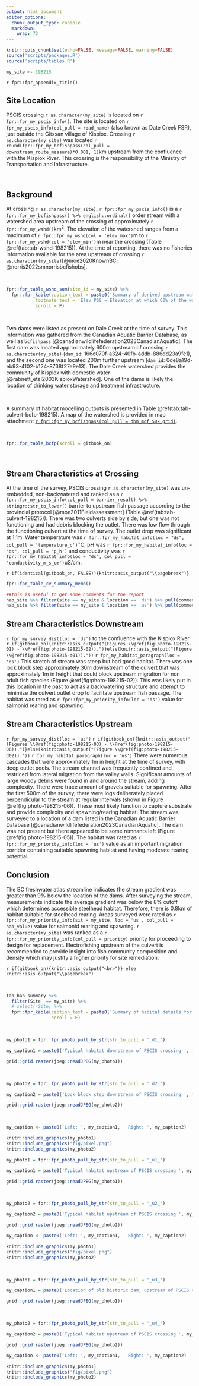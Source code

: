 ```yaml
---
output: html_document
editor_options: 
  chunk_output_type: console
  markdown: 
    wrap: 72
---
```


```r
knitr::opts_chunk$set(echo=FALSE, message=FALSE, warning=FALSE)
source('scripts/packages.R')
source('scripts/tables.R')

```

```r
my_site <- 198215

```

`r fpr::fpr_appendix_title()`

## Site Location {.unnumbered}

PSCIS crossing `r as.character(my_site)` is located on
`r fpr::fpr_my_pscis_info()`. The site is located on `r fpr_my_pscis_info(col_pull = road_name)` (also known as Date Creek FSR), just outside the Gitxsan village of Kispiox. Crossing `r as.character(my_site)` was located
`r round(fpr::fpr_my_bcfishpass(col_pull = downstream_route_measure)*0.001, 1)`km
upstream from the confluence with the Kispiox River. This crossing is the responsibility of the Ministry of Transportation and Infrastructure.

<br>

## Background {.unnumbered}

At crossing `r as.character(my_site)`, `r fpr::fpr_my_pscis_info()` is a
`r fpr::fpr_my_bcfishpass() %>% english::ordinal()` order stream with a
watershed area upstream of the crossing of approximately
`r fpr::fpr_my_wshd()`km^2^. The elevation of the watershed ranges from
a maximum of `r fpr::fpr_my_wshd(col = 'elev_max')`m to
`r fpr::fpr_my_wshd(col = 'elev_min')`m near the crossing (Table
\@ref(tab:tab-wshd-198215)). At the time of reporting, there was no fisheries information available
for the area upstream of crossing `r as.character(my_site)`[@moe2020KnownBC; @norris2022smnorrisbcfishobs].

<br>

```r
fpr::fpr_table_wshd_sum(site_id = my_site) %>% 
  fpr::fpr_kable(caption_text = paste0('Summary of derived upstream watershed statistics for PSCIS crossing ', my_site, '.'),
           footnote_text = 'Elev P60 = Elevation at which 60% of the watershed area is above',
           scroll = F)

```


<br>

Two dams were listed as present on Dale Creek at the time of survey. This information was gathered from the Canadian Aquatic Barrier Database, as well as `bcfishpass` [@canadianwildlifefederation2023CanadianAquatic]. The first dam was located approximately 600m upstream of crossing `r as.character(my_site)` (`dam_id`: 166c070f-a324-40fb-addb-886dd23a9fc1), and the second one was located 200m further upstream (`dam_id`: 0de8a19d-eb93-4102-b124-8738f27e9e13). The Dale Creek watershed provides the community of Kispiox with domestic water [@rabnett_etal2003KispioxWatershed]. One of the dams is likely the location of drinking water storage and treatment infrastructure.    

<br>

A summary of habitat modelling outputs is presented in Table
\@ref(tab:tab-culvert-bcfp-198215). A map of the watershed is provided in
map attachment
[`r fpr::fpr_my_bcfishpass(col_pull = dbm_mof_50k_grid)`](`r fpr::fpr_my_mapsheet(wshd = "kisp", archive_date = "2022-09-06")`).

<br>

```r
fpr::fpr_table_bcfp(scroll = gitbook_on) 
```

<br>

## Stream Characteristics at Crossing {.unnumbered}

At the time of the survey, PSCIS crossing `r as.character(my_site)` was
un-embedded, non-backwatered and ranked as a
`r fpr::fpr_my_pscis_info(col_pull = barrier_result) %>% stringr::str_to_lower()`
barrier to upstream fish passage according to the provincial protocol
[@moe2011Fieldassessment] (Table \@ref(tab:tab-culvert-198215)). There was two culverts side by side, but one was not functioning and had debris blocking the outlet. There
was low flow through the functioning culvert at the time of survey. The outlet drop was significant at 1.1m. Water temperature was
`r fpr::fpr_my_habitat_info(loc = "ds", col_pull = 'temperature_c')`$^\circ$C,
pH was `r fpr::fpr_my_habitat_info(loc = "ds", col_pull = 'p_h')` and
conductivity was
`r fpr::fpr_my_habitat_info(loc = "ds", col_pull = 'conductivity_m_s_cm')`uS/cm.

`r if(identical(gitbook_on, FALSE)){knitr::asis_output("\\pagebreak")}`
<br>

```r
fpr::fpr_table_cv_summary_memo()

```

```r
##this is useful to get some comments for the report
hab_site %>% filter(site == my_site & location == 'ds') %>% pull(comments)
hab_site %>% filter(site == my_site & location == 'us') %>% pull(comments)

```

## Stream Characteristics Downstream {.unnumbered}

`r fpr_my_survey_dist(loc = 'ds')` to the confluence with the Kispiox River
`r if(gitbook_on){knitr::asis_output("(Figures \\@ref(fig:photo-198215-01) - \\@ref(fig:photo-198215-02)).")}else(knitr::asis_output("(Figure \\@ref(fig:photo-198215-d01))."))`
`r fpr_my_habitat_paragraph(loc = 'ds')` This stretch of stream was steep but had good habitat. There was one lock block step approximately 30m downstream of the culvert that was approximately 1m in height that could block upstream migration for non adult fish species (Figure \@ref(fig:photo-198215-02)). This was likely put in this location in the past to act as a backwatering structure and attempt to minimize the culvert outlet drop to facilitate upstream fish passage. The
habitat was rated as `r fpr::fpr_my_priority_info(loc = 'ds')` value for
salmonid rearing and spawning.

## Stream Characteristics Upstream {.unnumbered}

`r fpr_my_survey_dist(loc = 'us')`
`r if(gitbook_on){knitr::asis_output("(Figures \\@ref(fig:photo-198215-03) - \\@ref(fig:photo-198215-06)).")}else(knitr::asis_output("(Figure \\@ref(fig:photo-198215-d02))."))`
`r fpr_my_habitat_paragraph(loc = 'us')` There were numerous cascades that were approximately 1m in height at the time of survey, with deep outlet pools. The stream channel was frequently confined and restriced from lateral migration from the valley walls. Significant amounts of large woody debris were found in and around the stream, adding complexity. There were trace amount of gravels suitable for spawning. After the first 500m of the survey, there were logs deliberately placed perpendicular to the stream at regular intervals (shown in Figure \@ref(fig:photo-198215-06)). These most likely function to capture substrate and provide complexity and spawning/rearing habitat.  The stream was surveyed to a location of a dam listed in the Canadian Aquatic Barrier Database [@canadianwildlifefederation2023CanadianAquatic]. The dam was not present but there appeared to be some remnants left (Figure \@ref(fig:photo-198215-05)).  The habitat was rated as
`r fpr::fpr_my_priority_info(loc = 'us')` value as an important
migration corridor containing suitable spawning habitat and having
moderate rearing potential.

<!-- ## Structure Remediation and Cost Estimate {.unnumbered} -->

## Conclusion {.unnumbered}

The BC freshwater atlas streamline indicates the stream gradient was greater than 9% below the location of the dams. After surveying the stream, measurements indicate the average gradient was below the 8% cutoff which determines accessible steelhead habitat. Therefore, there is 0.8km of habitat suitable for steelhead rearing. Areas surveyed were rated as `r fpr::fpr_my_priority_info(sit = my_site, loc = 'us', col_pull = hab_value)`
value for salmonid rearing and spawning. `r as.character(my_site)` was ranked as a
`r fpr::fpr_my_priority_info(col_pull = priority)` priority for proceeding to design for replacement. Electrofishing upstream of the culvert is recommended to provide insight into fish community
composition and density which may justify a higher priority for site remediation.

`r if(gitbook_on){knitr::asis_output("<br>")} else knitr::asis_output("\\pagebreak")`

<br>

```r
tab_hab_summary %>% 
  filter(Site  == my_site) %>% 
  # select(-Site) %>% 
  fpr::fpr_kable(caption_text = paste0('Summary of habitat details for PSCIS crossing ', my_site, '.'),
                 scroll = F) 

```

<br>

```r
my_photo1 = fpr::fpr_photo_pull_by_str(str_to_pull = '_d1_')

my_caption1 = paste0('Typical habitat downstream of PSCIS crossing ', my_site, '.')


```

```r
grid::grid.raster(jpeg::readJPEG(my_photo1))
```

<br>

```r
my_photo2 = fpr::fpr_photo_pull_by_str(str_to_pull = '_d2_')

my_caption2 = paste0('Lock block step downstream of PSCIS crossing ', my_site, '.')
```

```r
grid::grid.raster(jpeg::readJPEG(my_photo2))

```

<br>

```r

my_caption <- paste0('Left: ', my_caption1, ' Right: ', my_caption2)

knitr::include_graphics(my_photo1)
knitr::include_graphics("fig/pixel.png")
knitr::include_graphics(my_photo2)
```

```r
my_photo1 = fpr::fpr_photo_pull_by_str(str_to_pull = '_u1_')

my_caption1 = paste0('Typical habitat upstream of PSCIS crossing ', my_site, '.')
```

```r
grid::grid.raster(jpeg::readJPEG(my_photo1))
```

<br>

```r
my_photo2 = fpr::fpr_photo_pull_by_str(str_to_pull = '_u2_')

my_caption2 = paste0('Typical habitat upstream of PSCIS crossing ', my_site, '.')

```

```r
grid::grid.raster(jpeg::readJPEG(my_photo2))
```

```r

my_caption <- paste0('Left: ', my_caption1, ' Right: ', my_caption2)

knitr::include_graphics(my_photo1)
knitr::include_graphics("fig/pixel.png")
knitr::include_graphics(my_photo2)
```

<br>

```r
my_photo1 = fpr::fpr_photo_pull_by_str(str_to_pull = '_u3_')

my_caption1 = paste0('Location of old historic dam, upstream of PSCIS crossing ', my_site, '.')
```

```r
grid::grid.raster(jpeg::readJPEG(my_photo1))
```

<br>

```r
my_photo2 = fpr::fpr_photo_pull_by_str(str_to_pull = '_u4_')

my_caption2 = paste0('Typical habitat upstream of PSCIS crossing ', my_site, '.')

```

```r
grid::grid.raster(jpeg::readJPEG(my_photo2))
```

```r

my_caption <- paste0('Left: ', my_caption1, ' Right: ', my_caption2)

knitr::include_graphics(my_photo1)
knitr::include_graphics("fig/pixel.png")
knitr::include_graphics(my_photo2)
```
